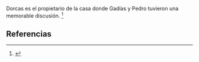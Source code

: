 Dorcas es el propietario de la casa donde Gadías y Pedro tuvieron una memorable discusión. <ref name="n0">{{lib|LU|130|1|3}}</ref> 

== Referencias ==

<references/>
